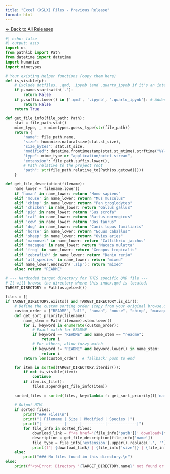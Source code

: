 ```yaml
---
title: "Excel (XSLX) Files - Previous Release"
format: html
---
```


<style>
/* Target the Downloads nav-link by its text content */
.nav-link:has(.menu-text:contains("Downloads")) {
    color: #d4af37 !important;
}
.nav-link:has(.menu-text:contains("Downloads")) .menu-text {
    color: #d4af37 !important;
}

/* Alternative if :has() isn't supported */
.navbar-nav .nav-item .nav-link[href*="downloads"]:not([class*="dropdown"]) {
    color: #d4af37 !important;
}
.navbar-nav .nav-item .nav-link[href*="downloads"]:not([class*="dropdown"]) .menu-text {
    color: #d4af37 !important;
}
</style>


[← Back to All Releases](../../../downloads.html)

```python
#| echo: false
#| output: asis
import os
from pathlib import Path
from datetime import datetime
import humanize
import mimetypes

# Your existing helper functions (copy them here)
def is_visible(p):
    # Exclude dotfiles, .qmd, .ipynb (and .quarto_ipynb if it's an intermediate file)
    if p.name.startswith('.'):
        return False
    if p.suffix.lower() in ['.qmd', '.ipynb', '.quarto_ipynb']: # Added suffixes to exclude
        return False
    return True

def get_file_info(file_path: Path):
    stat = file_path.stat()
    mime_type, _ = mimetypes.guess_type(str(file_path))
    return {
        "name": file_path.name,
        "size": humanize.naturalsize(stat.st_size),
        "size_bytes": stat.st_size,
        "modified": datetime.fromtimestamp(stat.st_mtime).strftime("%Y-%m-%d"),
        "type": mime_type or "application/octet-stream",
        "extension": file_path.suffix.lower(),
        # Path relative to the project root
        "path": str(file_path.relative_to(Path(os.getcwd())))
    }

def get_file_description(filename):
    name_lower = filename.lower()
    if 'human' in name_lower: return "Homo sapiens"
    elif 'mouse' in name_lower: return "Mus musculus"
    elif 'chimp' in name_lower: return "Pan troglodytes"
    elif 'chicken' in name_lower: return "Gallus gallus"
    elif 'pig' in name_lower: return "Sus scrofa"
    elif 'rat' in name_lower: return "Rattus norvegicus"
    elif 'cow' in name_lower: return "Bos taurus"
    elif 'dog' in name_lower: return "Canis lupus familiaris"
    elif 'horse' in name_lower: return "Equus caballus"
    elif 'sheep' in name_lower: return "Ovies aries"
    elif 'marmoset' in name_lower: return "Callithrix jacchus"
    elif 'macaque' in name_lower: return "Macaca mulatta"
    elif 'frog' in name_lower: return "Xenopus tropicalis"
    elif 'zebrafish' in name_lower: return "Danio rerio"
    elif 'all_species' in name_lower: return "mixed"
    elif name_lower.endswith('.zip'): return "mixed"
    else: return "README"

# --- Hardcoded target directory for THIS specific QMD file ---
# It will browse the directory where this index.qmd is located.
TARGET_DIRECTORY = Path(os.getcwd()) 

files = []
if TARGET_DIRECTORY.exists() and TARGET_DIRECTORY.is_dir():
    # Define the custom sorting order (copy from your original browse.qmd)
    custom_order = ["README", "all", "human", "mouse", "chimp", "macaque", "marmoset", "rat", "pig", "cow", "dog", "horse", "sheep", "chicken", "frog", "zebrafish"]
    def get_sort_priority(filename):
        name_stem = Path(filename).stem.lower()
        for i, keyword in enumerate(custom_order):
            # Exact match for README
            if keyword == "README" and name_stem == "readme":
                return i
            # For others, allow fuzzy match
            if keyword != "README" and keyword.lower() in name_stem:
                return i
        return len(custom_order)  # fallback: push to end

    for item in sorted(TARGET_DIRECTORY.iterdir()):
        if not is_visible(item):
            continue
        if item.is_file():
            files.append(get_file_info(item))
            
    sorted_files = sorted(files, key=lambda f: get_sort_priority(f['name']))

    # Output HTML
    if sorted_files:
        print("### Files\n")
        print("| Filename | Size | Modified | Species |")
        print("|----------|------|----------|-------------|")
        for file_info in sorted_files:
            download_link = f"<a href='{file_info['path']}' download>{file_info['name']}</a>"
            description = get_file_description(file_info['name'])
            file_type = file_info['extension'].upper().replace('.', '') if file_info['extension'] else 'FILE'
            print(f"| {download_link} | {file_info['size']} | {file_info['modified']} | {description} |")
    else:
        print("### No files found in this directory.\n")
else:
    print(f"<p>Error: Directory '{TARGET_DIRECTORY.name}' not found or is not accessible.</p>")
```